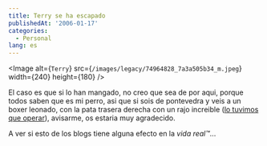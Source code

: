 ```yaml
---
title: Terry se ha escapado
publishedAt: '2006-01-17'
categories:
  - Personal
lang: es
---
```


<Image
  alt={`Terry`}
  src={`/images/legacy/74964828_7a3a505b34_m.jpeg`}
  width={240}
  height={180}
/>

El caso es que si lo han mangado, no creo que sea de por aqui, porque todos saben que es mi perro, asi que si sois de pontevedra y veis a un boxer leonado, con la pata trasera derecha con un rajo increible ([lo tuvimos que operar](http://rick.jinlabs.com/archivos/2005/05/18/el-atropello-de-terry/)), avisarme, os estaria muy agradecido.

A ver si esto de los blogs tiene alguna efecto en la _vida real™_...
